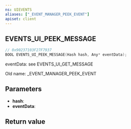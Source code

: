 ```yaml
---
ns: UIEVENTS
aliases: ["_EVENT_MANAGER_PEEK_EVENT"]
apiset: client
---
```

## EVENTS_UI_PEEK_MESSAGE

```c
// 0x90237103F27F7937
BOOL EVENTS_UI_PEEK_MESSAGE(Hash hash, Any* eventData);
```

eventData: see EVENTS_UI_GET_MESSAGE

Old name: _EVENT_MANAGER_PEEK_EVENT

## Parameters
* **hash**:
* **eventData**:

## Return value
